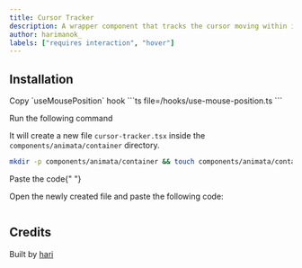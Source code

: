 ```yaml
---
title: Cursor Tracker
description: A wrapper component that tracks the cursor moving within it
author: harimanok_
labels: ["requires interaction", "hover"]
---
```


<ComponentPreview name="container-cursor-tracker--docs" />

## Installation

<Steps>
<Step>Copy `useMousePosition` hook</Step>
```ts file=<rootDir>/hooks/use-mouse-position.ts
```

<Step>Run the following command</Step>

It will create a new file `cursor-tracker.tsx` inside the `components/animata/container` directory.

```bash
mkdir -p components/animata/container && touch components/animata/container/cursor-tracker.tsx
```

<Step>Paste the code</Step>{" "}

Open the newly created file and paste the following code:

```jsx file=<rootDir>/animata/container/cursor-tracker.tsx

```

</Steps>

## Credits

Built by [hari](https://github.com/hari)
